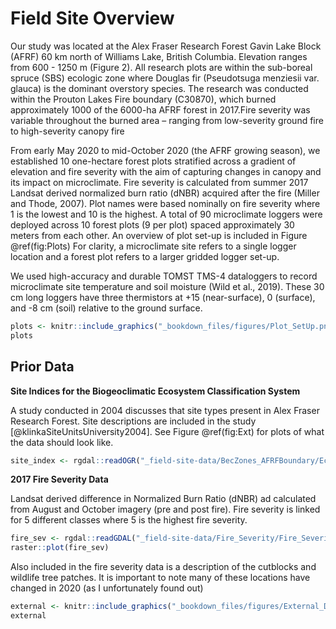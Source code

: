 # Field Site Overview {#intro}

Our study was located at the Alex Fraser Research Forest Gavin Lake Block (AFRF) 60 km north of Williams Lake, British Columbia. Elevation ranges from 600 - 1250 m (Figure 2). All research plots are within the sub-boreal spruce (SBS) ecologic zone where Douglas fir (Pseudotsuga menziesii var. glauca) is the dominant overstory species. The research was conducted within the Prouton Lakes Fire boundary (C30870), which burned approximately 1000 of the 6000-ha AFRF forest in 2017.Fire severity was variable throughout the burned area – ranging from low-severity ground fire to high-severity canopy fire

From early May 2020 to mid-October 2020 (the AFRF growing season), we established 10 one-hectare forest plots stratified across a gradient of elevation and fire severity with the aim of capturing changes in canopy and its impact on microclimate. Fire severity is calculated from summer 2017 Landsat derived normalized burn ratio (dNBR) acquired after the fire (Miller and Thode, 2007). Plot names were based nominally on fire severity where 1 is the lowest and 10 is the highest. 
 A total of 90 microclimate loggers were deployed across 10 forest plots (9 per plot) spaced approximately 30 meters from each other. An overview of plot set-up is included in Figure \@ref(fig:Plots) For clarity, a microclimate site refers to a single logger location and a forest plot refers to a larger gridded logger set-up.
 
We used high-accuracy and durable TOMST TMS-4 dataloggers to record microclimate site temperature and soil moisture (Wild et al., 2019). These 30 cm long loggers have three thermistors at +15 (near-surface), 0 (surface), and -8 cm (soil) relative to the ground surface. 

```r
plots <- knitr::include_graphics("_bookdown_files/figures/Plot_SetUp.png")
plots
```

## Prior Data 


 **Site Indices for the Biogeoclimatic Ecosystem Classification System**  
 
A study conducted in 2004 discusses that site types present in Alex Fraser Research Forest. Site descriptions are included in the study [@klinkaSiteUnitsUniversity2004]. See Figure \@ref(fig:Ext) for plots of what the data should look like. 

```r
site_index <- rgdal::readOGR("_field-site-data/BecZones_AFRFBoundary/Ecol_BEC_Zonal_Units_Pl.shp")
```
**2017 Fire Severity Data**

Landsat derived difference in Normalized Burn Ratio (dNBR) ad calculated from August and October imagery (pre and post fire). Fire severity is linked for 5 different classes where 5 is the highest fire severity. 

```r
fire_sev <- rgdal::readGDAL("_field-site-data/Fire_Severity/Fire_Severity_Shapes/Fire_Severity_Raster.tif")
raster::plot(fire_sev)
```

Also included in the fire severity data is a description of the cutblocks and wildlife tree patches. It is important to note many of these locations have changed in 2020 (as I unfortunately found out)


```r
external <- knitr::include_graphics("_bookdown_files/figures/External_Data.png")
external
```
